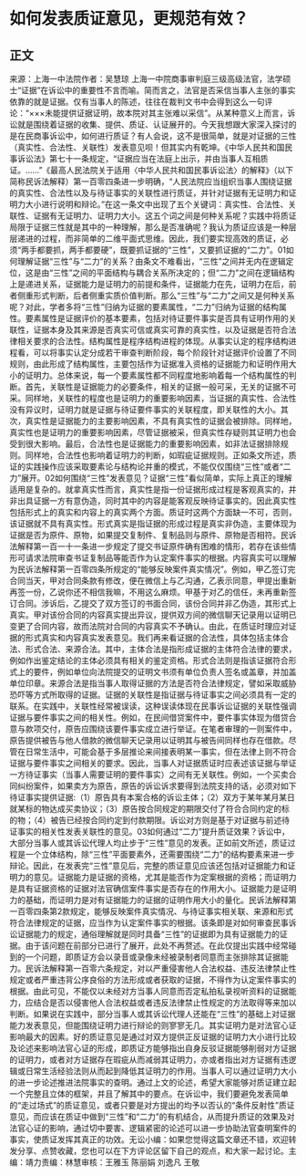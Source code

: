 # 如何发表质证意见，更规范有效？
## 正文
来源：上海一中法院作者：吴慧琼 上海一中院商事审判庭三级高级法官，法学硕士“证据”在诉讼中的重要性不言而喻。简而言之，法官是否采信当事人主张的事实依靠的就是证据。仅有当事人的陈述，往往在裁判文书中会得到这么一句评论：“×××未能提供证据证明，故本院对其主张难以采信”。从某种意义上而言，诉讼就是围绕着证据的收集、提供、质证、认证展开的。今天我想跟大家深入探讨的是在民商事诉讼中，如何进行质证？有人会说，这不是很简单，就是对证据的三性（真实性、合法性、关联性）发表意见呗！但其实内有乾坤。《中华人民共和国民事诉讼法》第七十一条规定，“证据应当在法庭上出示，并由当事人互相质证。……”《最高人民法院关于适用〈中华人民共和国民事诉讼法〉的解释》（以下简称民诉法解释）第一百零四条进一步明确，“人民法院应当组织当事人围绕证据的真实性、合法性以及与待证事实的关联性进行质证，并针对证据有无证明力和证明力大小进行说明和辩论。”在这一条文中出现了五个关键词：真实性、合法性、关联性、证据有无证明力、证明力大小。这五个词之间是何种关系呢？实践中将质证局限于证据三性就是其中的一种理解，那么是否准确呢？我认为质证应该是一种层层递进的过程，而非简单的二维平面式思维。因此，我们要实现高效的质证，必须“两手都要抓，两手都要硬”，既要抓证据的“三性”，又要抓证据的“二力”。01如何理解证据“三性”与“二力”的关系？由条文不难看出，“三性”之间并无内在逻辑定位，这是由“三性”之间的平面结构与耦合关系所决定的；但“二力”之间在逻辑结构上是递进关系，证据能力是证明力的前提和条件，证据能力在先，证明力在后，前者侧重形式判断，后者侧重实质价值判断。那么“三性”与“二力”之间又是何种关系呢？对此，学者多将“三性”归纳为证据的要素属性，“二力”归纳为证据的结构属性。要素属性是证据评价的基本要素，包括对待证要件事实是否具有证明作用的关联性，证据本身及其来源是否真实可信或真实可靠的真实性，以及证据是否符合法律相关要求的合法性。结构属性是程序结构进程的体现。从事实认定的程序结构进程看，可以将事实认定分成若干审查判断阶段，每个阶段针对证据评价设置了不同规则，由此形成了结构属性，主要包括作为证据准入资格的证据能力和证明作用大小的证明力。总体来说，每一个要素属性都不同程度地影响着每一个结构属性的判断。首先，关联性是证据能力的必要条件，相关的证据一般可采，无关的证据不可采。同样地，关联性的程度也是证明力的重要影响因素，当证据的真实性、合法性没有异议时，证明力就是证据与待证要件事实的关联程度，即关联性的大小。其次，真实性是证据能力的主要影响因素，不具有真实性的证据会被排除。同样地，真实性也是证明力的重要影响因素，尽管证据被采，但真实性存疑则其证明力也会受到很大影响。最后，合法性也是证据能力的重要影响因素，如非法证据排除规则。同样地，合法性也影响着证明力的判断，如瑕疵证据规则。正如条文所述，质证的实践操作应该采取要素论与结构论并重的模式，不能仅仅围绕“三性”或者“二力”展开。02如何围绕“三性”发表意见？证据“三性”看似简单，实际上真正的理解适用是复杂的。就拿真实性而言，真实性是指一份证据形成过程是客观真实的，并非出具证据一方有意伪造，同时其中的内容是能客观反映待证事实的。因此真实性包括形式上的真实和内容上的真实两个方面。质证时这两个方面缺一不可，否则，该证据就不具有真实性。形式真实是指证据的形成过程是真实非伪造，主要体现为证据是否为原件、原物，如果提交复制件、复制品则与原件、原物是否相符。民诉法解释第一百一十一条进一步规定了提交书证原件确有困难的情形，若存在该些情形可请求法院审查书证复制品等能否作为认定案件事实的根据。内容真实可以理解为民诉法解释第一百零四条所规定的“能够反映案件真实情况”。例如，甲乙签订完合同当天，甲对合同条款有修改，便在微信上与乙沟通，乙表示同意，甲提出重新再签一份，乙说你还不相信我嘛，不用这么麻烦。甲基于对乙的信任，未再重新签订合同。涉诉后，乙提交了双方签订的书面合同，该份合同并非乙伪造，其形式上真实。甲对该份合同的内容真实提出异议，提供双方间的微信聊天记录用以证明已变更了合同内容，故而法院对合同的内容真实不予确认。由此，在质证时理应对证据的形式真实和内容真实发表意见。我们再来看证据的合法性，具体包括主体合法、形式合法、来源合法。其中，主体合法是指形成证据的主体符合法律的要求，例如作出鉴定结论的主体必须具有相关的鉴定资格。形式合法则是指该证据符合形式上的要件，例如单位向法院提交的证明文书须有单位负责人签名或盖章，并加盖单位印章。来源合法是指当事人取得证据的方法是否符合法律规定，譬如采取威胁恐吓等方式所取得的证据。证据的关联性是指证据与待证事实之间必须具有一定的联系。在实践中，关联性经常被误读，这种误读体现在民事诉讼证据的关联性强调证据与要件事实之间的相关性。例如，在民间借贷案件中，要件事实体现为借贷合意与款项交付，原告应围绕该要件事实成立进行举证。在笔者审理的一则案件中，原告提供被告与他人借款的微信聊天记录用以证明其与被告间同样也存在借款。尽管在日常生活中，可能会基于多层推论来间接表明某一事实，但在法律上则不符合证据与要件事实之间相关的要求。因此，当事人对证据质证时应表述该证据与举证一方待证事实（当事人需要证明的要件事实）之间有无关联性。例如，一个买卖合同纠纷案件，如果卖方为原告，原告的诉讼诉求要得到法院支持的话，必须对如下待证事实提供证据:（1）原告具有本案合格的诉讼主体；（2）双方于某年某月某日就某标的物达成买卖协议；（3）原告按合同规定的期限交付了符合合同约定的标的物；（4）被告已经按合同约定到付款期限。诉讼对方则是基于对证据与前述待证事实的相关性发表关联性的意见。03如何通过“二力”提升质证效果？诉讼中，大部分当事人或其诉讼代理人均止步于“三性”意见的发表。正如前文所述，质证过程是一个立体结构，除“三性”平面要素外，还需要围绕“二力”的结构要素来进一步辩论。因此，在发表完“三性”意见后，完整的质证意见应该还包括对证据能力和证明力的意见。证据能力是证据的资格，尤其是能否作为定案根据的资格；而证明力是具有证据资格的证据对法官确信案件事实是否存在的作用大小。证据能力是证明力的基础，而证明力是对有证据能力的证据的证明作用大小的量化。民诉法解释第一百零四条第2款规定，能够反映案件真实情况、与待证事实相关联、来源和形式符合法律规定的证据，应当作为认定案件事实的根据。该条即是对如何审查民事诉讼证据能力的规定，通俗理解就是同时具备“三性”的证据即为具有证据能力的证据。由于该问题在前部分已进行了展开，此处不再赘述。在此仅提出实践中经常碰到的一个问题，即质证方会以录音或录像未经被录制者同意而主张排除其证据能力。民诉法解释第一百零六条规定，对以严重侵害他人合法权益、违反法律禁止性规定或者严重违背公序良俗的方法形成或者获取的证据，不得作为认定案件事实的根据。由此可见，不能仅以未经对方当事人同意而否定私拍私录视听资料的证据能力，应结合是否以侵害他人合法权益或者违反法律禁止性规定的方法取得等来加以判断。如果说在实践中，部分当事人或其诉讼代理人还能在“三性”的基础上对证据能力发表意见，但能围绕证明力进行辩论的则寥寥无几。其实证明力是对法官心证影响最大的因素。好的质证意见是通过对双方提供正反证据的证明力大小进行比较及论述来影响法官心证的形成，即质证方能够指出自身反驳证据能够削弱对方证据的证明力，或者对方证据存在瑕疵从而减弱其证明力，亦或者指出对方证据有违逻辑或日常生活经验法则从而起到降低其证明力的作用。当事人可以通过证明力大小的进一步论述推进法院事实的查明。通过上文的论述，希望大家能够对质证建立起一个完整且立体的框架，并且了解其中的要点。在诉讼中，我们要避免发表简单的“走过场式”的质证意见，或者只要是对方提出的均予以否认的“条件反射性”质证意见，而应该在质证中做到“三性”和“二力”的有机结合，从而提升质证的效果及对法官心证的影响，通过切中要害、逻辑紧密的论述可以进一步协助法官查明案件的事实，使质证发挥其真正的功效。无讼小编：如果您觉得这篇文章还不错，欢迎转发分享、点赞收藏，您也可以在下方评论区留下自己的观点，和大家一起讨论。主编：靖力责编：林慧审核：王雅玉 陈丽娟 刘逸凡 王敬